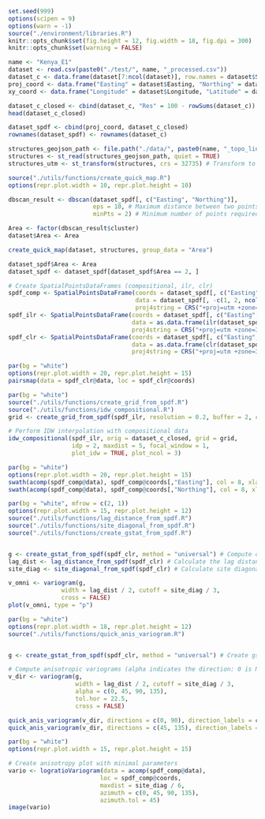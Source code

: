 ```R
set.seed(999)
options(scipen = 9)
options(warn = -1) 
source("./environment/libraries.R")
knitr::opts_chunk$set(fig.height = 12, fig.width = 18, fig.dpi = 300)
knitr::opts_chunk$set(warning = FALSE)
```


```R
name <- "Kenya_E1"
dataset <- read.csv(paste0("./test/", name, "_processed.csv"))
dataset_c <- data.frame(dataset[7:ncol(dataset)], row.names = dataset$Serial)
proj_coord <- data.frame("Easting" = dataset$Easting, "Northing" = dataset$Northing)
xy_coord <- data.frame("Longitude" = dataset$Longitude, "Latitude" = dataset$Latitude)

dataset_c_closed <- cbind(dataset_c, "Res" = 100 - rowSums(dataset_c)) 
head(dataset_c_closed)

dataset_spdf <- cbind(proj_coord, dataset_c_closed)
rownames(dataset_spdf) <- rownames(dataset_c)

structures_geojson_path <- file.path("./data/", paste0(name, "_topo_lines.geojson"))
structures <- st_read(structures_geojson_path, quiet = TRUE)
structures_utm <- st_transform(structures, crs = 32735) # Transform to UTM Zone 35S (WGS84)

```


```R
source("./utils/functions/create_quick_map.R")
options(repr.plot.width = 10, repr.plot.height = 10)

dbscan_result <- dbscan(dataset_spdf[, c("Easting", "Northing")], 
                        eps = 10, # Maximum distance between two points to be considered neighbors,
                        minPts = 2) # Minimum number of points required to form a dense region

Area <- factor(dbscan_result$cluster)
dataset$Area <- Area 

create_quick_map(dataset, structures, group_data = "Area")

```


```R
dataset_spdf$Area <- Area 
dataset_spdf <- dataset_spdf[dataset_spdf$Area == 2, ]

# Create SpatialPointsDataFrames (compositional, ilr, clr)
spdf_comp <- SpatialPointsDataFrame(coords = dataset_spdf[, c("Easting", "Northing")], 
                                    data = dataset_spdf[, -c(1, 2, ncol(dataset_spdf))], 
                                    proj4string = CRS("+proj=utm +zone=37 +north +datum=WGS84"))
spdf_ilr <- SpatialPointsDataFrame(coords = dataset_spdf[, c("Easting", "Northing")], 
                                   data = as.data.frame(ilr(dataset_spdf[, -c(1, 2, ncol(dataset_spdf))])), 
                                   proj4string = CRS("+proj=utm +zone=37 +north +datum=WGS84")) 
spdf_clr <- SpatialPointsDataFrame(coords = dataset_spdf[, c("Easting", "Northing")], 
                                   data = as.data.frame(clr(dataset_spdf[, -c(1, 2, ncol(dataset_spdf))])),  
                                   proj4string = CRS("+proj=utm +zone=37 +north +datum=WGS84")) 

```


```R
par(bg = "white")
options(repr.plot.width = 20, repr.plot.height = 15)
pairsmap(data = spdf_clr@data, loc = spdf_clr@coords)
```


```R
par(bg = "white")
source("./utils/functions/create_grid_from_spdf.R")
source("./utils/functions/idw_compositional.R")
grid <- create_grid_from_spdf(spdf_ilr, resolution = 0.2, buffer = 2, convex_hull = FALSE)

# Perform IDW interpolation with compositional data
idw_compositional(spdf_ilr, orig = dataset_c_closed, grid = grid,
                  idp = 2, maxdist = 5, focal_window = 1,
                  plot_idw = TRUE, plot_ncol = 3)
```


```R
par(bg = "white")
options(repr.plot.width = 20, repr.plot.height = 15)
swath(acomp(spdf_comp@data), spdf_comp@coords[,"Easting"], col = 8, xlab = "Easting", commonScale = FALSE)
swath(acomp(spdf_comp@data), spdf_comp@coords[,"Northing"], col = 8, xlab = "Northing", commonScale = FALSE)
```


```R
par(bg = "white", mfrow = c(2, 1))
options(repr.plot.width = 15, repr.plot.height = 12)
source("./utils/functions/lag_distance_from_spdf.R")
source("./utils/functions/site_diagonal_from_spdf.R")
source("./utils/functions/create_gstat_from_spdf.R")


g <- create_gstat_from_spdf(spdf_clr, method = "universal") # Compute omnidirectional variograms
lag_dist <- lag_distance_from_spdf(spdf_clr) # Calculate the lag distance for variogram width
site_diag <- site_diagonal_from_spdf(spdf_clr) # Calculate site diagonal for variogram cutoff

v_omni <- variogram(g, 
               width = lag_dist / 2, cutoff = site_diag / 3, 
               cross = FALSE) 
plot(v_omni, type = "p")
```


```R
par(bg = "white")
options(repr.plot.width = 18, repr.plot.height = 12)
source("./utils/functions/quick_anis_variogram.R")


g <- create_gstat_from_spdf(spdf_clr, method = "universal") # Create gstat object using CLR-transformed data

# Compute anisotropic variograms (alpha indicates the direction: 0 is NS, 45 is NE-SW, 90 is EW, 135 is NW-SE)
v_dir <- variogram(g, 
                   width = lag_dist / 2, cutoff = site_diag / 3,
                   alpha = c(0, 45, 90, 135), 
                   tol.hor = 22.5, 
                   cross = FALSE) 

quick_anis_variogram(v_dir, directions = c(0, 90), direction_labels = c("NS", "EW"))
quick_anis_variogram(v_dir, directions = c(45, 135), direction_labels = c("NE-SW", "NW-SE"))

```


```R
par(bg = "white")
options(repr.plot.width = 15, repr.plot.height = 15)

# Create anisotropy plot with minimal parameters
vario <- logratioVariogram(data = acomp(spdf_comp@data), 
                          loc = spdf_comp@coords, 
                          maxdist = site_diag / 6,  
                          azimuth = c(0, 45, 90, 135), 
                          azimuth.tol = 45)  
image(vario)
```
